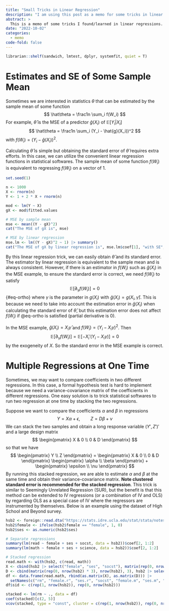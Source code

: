 ```yaml
---
title: "Small Tricks in Linear Regression"
description: "I am using this post as a memo for some tricks in linear regressions."
abstract: >
  This is a memo of some tricks I found/learned in linear regressions.
date: "2022-10-02"
categories:
  - memo
code-fold: false
---
```



```r
librarian::shelf(sandwich, lmtest, dplyr, systemfit, quiet = T)
```

# Estimates and SE of Some Sample Mean

Sometimes we are interested in statistics $\theta$ that can be estimated by the sample mean of some function
$$
\hat\theta = \frac1n \sum_i f(W_i)
$$
For example, $\hat\theta$ is the MSE of a predictor $\hat{g}(X_i)$ of $\mathbb{E}[Y_i|X_i]$
$$
\hat\theta = \frac1n \sum_i (Y_i - \hat{g}(X_i))^2
$$
with $f(W_i) = (Y_i - \hat{g}(X_i))^2$.

Calculating $\hat\theta$ is simple but obtaining the standard error of $\hat\theta$ requires extra efforts. In this case, we can utilize the convenient linear regression functions in statistical softwares. The sample mean of some function $f(W_i)$ is equivalent to regressing $f(W_i)$ on a vector of $1$.

```r

set.seed(1)

n <- 1000
X <- rnorm(n)
Y <- 1 + 2 * X + rnorm(n)

mod <- lm(Y ~ X)
gX <- mod$fitted.values

# MSE by sample mean 
mse <- mean((Y - gX)^2)
cat("The MSE of gX is", mse)

# MSE by linear regression
mse.lm <- lm((Y - gX)^2 ~ 1) |> summary()
cat("The MSE of gX by linear regression is", mse.lm$coef[1], "with SE", mse.lm$coef[2])
```

By this linear regression trick, we can easily obtain $\hat\theta$ and its standard error. The estimator by linear regression is equivalent to the sample mean and is always consistent. However, if there is an estimator in $f(W_i)$ such as $\hat{g}(X_i)$ in the MSE example, to ensure the standard error is correct, we need $f(W_i)$ to satisfy
$$
\mathbb{E}[\partial_\gamma f(W_i)] = 0
$$ {#eq-ortho}
where $\gamma$ is the parameter in $g(X_i)$ with $\hat{g}(X_i) = g(X_i, \hat\gamma)$. This is because we need to take into account the estimation error in $\hat{g}(X_i)$ when calculating the standard error of $\hat\theta$, but this estimation error does not affect $f(W_i)$ if @eq-ortho is satisfied (partial derivative is 0).

In the MSE example, $\hat{g}(X_i) = X_i\hat\gamma$ and $f(W_i) = (Y_i - X_i\gamma)^2$. Then
$$
\mathbb{E}[\partial_\gamma f(W_i)] = \mathbb{E}[-X_i'(Y_i - X_i\gamma)] = 0
$$
by the exogeneity of $X$. So the standard error in the MSE example is correct.

# Multiple Regressions at One Time

Sometimes, we may want to compare coefficients in two different regressions. In this case, a formal hypothesis test is hard to implement because we need a variance-covariance matrix of the coefficients in different regressions. One easy solution is to trick statistical softwares to run two regression at one time by stacking the two regressions.

Suppose we want to compare the coefficients $\alpha$ and $\beta$ in regressions
$$
Y = X\alpha + \epsilon, \quad \quad Z = D\beta + \nu
$$
We can stack the two samples and obtain a long response variable $(Y', Z')'$ and a large design matrix
$$
\begin{pmatrix}
X & 0 \\
0 & D
\end{pmatrix}
$$
so that we have
$$
\begin{pmatrix} Y \\ Z \end{pmatrix} = \begin{pmatrix} X & 0 \\ 0 & D \end{pmatrix} \begin{pmatrix} \alpha \\ \beta \end{pmatrix} + \begin{pmatrix} \epsilon \\ \nu \end{pmatrix}
$$
By running this stacked regression, we are able to estimate $\alpha$ and $\beta$ at the same time and obtain their variance-covariance matrix. **Note clustered standard error is recommended for the stacked regression**. This trick is similar to Seemingly Unrelated Regression (SUR), but the benefit is that this method can be extended to IV regressions (or a combination of IV and OLS) by regarding OLS as a special case of IV where the regressors are instrumented by themselves. Below is an example using the dataset of High School and Beyond survey.

```r

hsb2 <- foreign::read.dta("https://stats.idre.ucla.edu/stat/stata/notes/hsb2.dta")
hsb2$female <- ifelse(hsb2$female == "female", 1, 0)
hsb2$ses <- as.numeric(hsb2$ses)

# Separate regressions
summary(lm(read ~ female + ses + socst, data = hsb2))$coef[2, 1:2]
summary(lm(math ~ female + ses + science, data = hsb2))$coef[2, 1:2]

# Stacked regression
read.math <- with(hsb2, c(read, math))
X <- cbind(hsb2 |> select("female", "ses", "socst"), matrix(rep(0, nrow(hsb2) * 3), nrow(hsb2), 3))
D <- cbind(matrix(rep(0, nrow(hsb2) * 3), nrow(hsb2), 3), hsb2 |> select("female", "ses", "science"))
df <- data.frame(read.math, rbind(as.matrix(X), as.matrix(D))) |> 
  setNames(c("rm", "female.r", "ses.r", "socst", "female.m", "ses.m", "science"))
df$sid <- c(rep(1, nrow(hsb2)), rep(0, nrow(hsb2)))

stacked <- lm(rm ~ ., data = df)
coef(stacked)[c(2, 5)]
vcov(stacked, type = "const", cluster = c(rep(1, nrow(hsb2)), rep(0, nrow(hsb2))))[c(2, 5), c(2, 5)]
```







